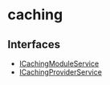 
# caching

## Interfaces

- [ICachingModuleService](../../caching/interfaces/caching.ICachingModuleService/page.mdx)
- [ICachingProviderService](../../caching/interfaces/caching.ICachingProviderService/page.mdx)
